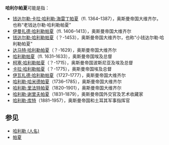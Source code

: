 '''哈利尔帕夏'''可能是指：

* [[钱达尔勒·卡拉·哈利勒·海雷丁帕夏|钱达尔勒·卡拉·哈利勒·海雷丁帕夏]]（fl. 1364–1387），奥斯曼帝国大维齐尔，也称“老钱达尔勒·哈利勒帕夏”
* [[伊曼扎德·哈利勒帕夏|伊曼扎德·哈利勒帕夏]]（fl. 1406–1413），奥斯曼帝国大维齐尔
* [[钱达尔勒·哈利勒帕夏|钱达尔勒·哈利勒帕夏]]（？-1453），奥斯曼帝国大维齐尔，也称“小钱达尔勒·哈利勒帕夏”
* [[达马特·哈利勒帕夏|达马特·哈利勒帕夏]]（？-1629），奥斯曼帝国大维齐尔
* [[哈利勒帕夏|哈利勒帕夏]]（fl. 1631–1633），奥斯曼帝国埃及总督
* [[柯塞·哈利勒帕夏|柯塞·哈利勒帕夏]]（？-1715），奥斯曼帝国波斯尼亚及埃及总督
* [[卡拉·哈利勒帕夏|卡拉·哈利勒帕夏]]（？-1775），奥斯曼帝国埃及总督
* [[伊瓦扎德·哈利勒帕夏|伊瓦扎德·哈利勒帕夏]]（1727–1777），奥斯曼帝国大维齐尔
* [[哈利勒·哈米德帕夏|哈利勒·哈米德帕夏]]（1736–1785），奥斯曼帝国大维齐尔
* [[哈利勒·里法特帕夏|哈利勒·里法特帕夏]]（1820–1901），奥斯曼帝国大维齐尔
* [[哈利勒·谢里夫帕夏|哈利勒·谢里夫帕夏]]（1831–1879），奥斯曼帝国外交官及艺术收藏家
* [[哈利勒·库特|哈利勒·库特]]（1881–1957），奥斯曼帝国和土耳其军事指挥官

== 参见 ==
* [[哈利勒_(人名)|哈利勒 (人名)]]
* [[帕夏|帕夏]]

{{Disambiguation|Cat=五字人名译名消歧义}}